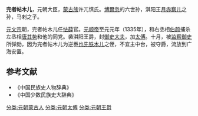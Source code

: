 {{No footnotes|time=2021-12-03T08:57:51+00:00}}
'''完者帖木儿'''，元朝大臣，[[蒙古族|蒙古族]]许兀慎氏。[[博爾忽|博爾忽]]的六世孙，淇阳王[[月赤察儿|月赤察儿]]之孙，马剌之子。

[[元文宗|元文宗]]朝，完者帖木儿任[[怯薛|怯薛]]官。[[元顺帝|元顺帝]]至元元年（1335年），和右丞相[[伯顏_(蔑兒乞部)|伯颜]]捕杀左丞相[[唐其势|唐其势]]和他的同党。袭淇阳王爵，封[[御史大夫|御史大夫]]，加[[太傅|太傅]]。十月，被[[监察御史|监察御史]]所弹劾，因为完者帖木儿为逆臣[[也先铁木儿|也先铁木儿]]之侄，不宜主中台，被夺爵，流放到广海安置。

==参考文献==
* 《中国民族史人物辞典》
* 《中国少数民族史大辞典》
[[分类:元朝蒙古人|分类:元朝蒙古人]]
[[分类:元朝太傅|分类:元朝太傅]]
[[分类:元朝王爵|分类:元朝王爵]]
{{Bio-stub}}